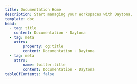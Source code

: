 ```yaml
---
title: Documentation Home
description: Start managing your Workspaces with Daytona.
template: doc
head:
  - tag: title
    content: Documentation · Daytona
  - tag: meta
    attrs:
        property: og:title
        content: Documentation · Daytona
  - tag: meta
    attrs:
        name: twitter:title
        content: Documentation · Daytona
tableOfContents: false
---
```



<DocumentList title="Start Here">
  <DocumentListItem
    title="What is Daytona?"
    subtitle="Learn about Daytona and how it can help you manage your development environments."
    href="about/what-is-daytona"
  />
  <DocumentListItem
    title="Getting Started"
    subtitle="Get started with Daytona and learn how to use and configure your development environments."
    href="about/getting-started"
  />
</DocumentList>

<DocumentList title="Install">
  <DocumentListItem
    title="Single Node Installation"
    subtitle="Learn how to install and configure Daytona on a single node."
    href="about/what-is-daytona"
  />
  <DocumentListItem
    title="Cluster Installation"
    subtitle="Learn how to install and configure Daytona on a cluster."
    href="about/getting-started"
  />
</DocumentList>

<DocumentList title="Configure">
  <DocumentListItem
    title="Add a Git Provider"
    subtitle="Create Workspaces from repositories hosted across GitHub, GitLab, Bitbucket, and others."
    href="configuration/git-providers#add-a-git-provider"
  />
  <DocumentListItem
    title="Manage a Team"
    subtitle="Create and manage Teams to organize users and Workspaces."
    href="configuration/teams"
  />
    <DocumentListItem
    title="Deploy a Template"
    subtitle="Create and manage Templates to standardize Workspace configurations."
    href="configuration/templates"
  />
</DocumentList>

<DocumentList title="Use">
  <DocumentListItem
    title="Create a Workspace"
    subtitle="Create a development environment from a Git repository and start deploying."
    href="usage/workspaces"
  />
  <DocumentListItem
    title="Set Default IDE"
    subtitle="Automatically open your Workspace in Visual Studio Code and a selection of JetBrains IDEs."
    href="usage/ide#set-the-default-ide"
  />
  <DocumentListItem
    title="Configure your Account"
    subtitle="Customize your Daytona account settings and preferences."
    href="usage/account"
  />
</DocumentList>

<DocumentList title="Dive Deeper">
  <DocumentListItem
    title="CLI Reference"
    subtitle="Learn about the Daytona CLI and how to interact with Daytona from the command line."
    href="reference/cli"
  />
  <DocumentListItem
    title="VS Code Extension"
    subtitle="Learn how to use the Daytona VS Code Extension to manage your Workspaces."
    href="tools/vs-code-extension"
  />
  <DocumentListItem
    title="JetBrains Gateway"
    subtitle="Learn how to use the Daytona JetBrains Gateway to manage your Workspaces."
    href="tools/jetbrains-gateway"
  />
</DocumentList>
